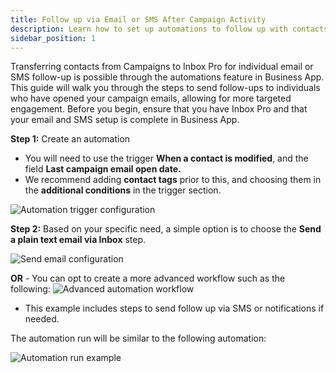```yaml
---
title: Follow up via Email or SMS After Campaign Activity
description: Learn how to set up automations to follow up with contacts after they open campaign emails.
sidebar_position: 1
---
```


Transferring contacts from Campaigns to Inbox Pro for individual email or SMS follow-up is possible through the automations feature in Business App. This guide will walk you through the steps to send follow-ups to individuals who have opened your campaign emails, allowing for more targeted engagement. Before you begin, ensure that you have Inbox Pro and that your email and SMS setup is complete in Business App.

**Step 1:** Create an automation

- You will need to use the trigger **When a contact is modified**, and the field **Last campaign email open date.**
- We recommend adding **contact tags** prior to this, and choosing them in the **additional conditions** in the trigger section.

![Automation trigger configuration](/img/business-app/business-app-automations/follow-up-automation-trigger.png)

**Step 2:** Based on your specific need, a simple option is to choose the **Send a plain text email via Inbox** step.

![Send email configuration](/img/business-app/business-app-automations/follow-up-send-email.png)

**OR** - You can opt to create a more advanced workflow such as the following:
![Advanced automation workflow](/img/business-app/business-app-automations/follow-up-advanced-workflow.png)

- This example includes steps to send follow up via SMS or notifications if needed.

The automation run will be similar to the following automation:

![Automation run example](/img/business-app/business-app-automations/follow-up-automation-run.png)